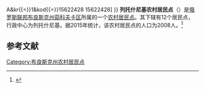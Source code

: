 {{Infobox Settlement
| official_name = 列托什尼基农村居民点
| native_name = Летошницкое сельское поселение
| settlement_type = [[农村居民点|农村居民点]]
| subdivision_type = [[国家|国家]]
| subdivision_type1 = [[州_(俄罗斯)|州]]
| subdivision_type2 = [[区_(苏联)|区]]
| subdivision_name = {{RUS}}
| subdivision_name1 = [[布良斯克州|布良斯克州]]
| subdivision_name2 = [[茹科夫卡区|茹科夫卡区]]
| seat_type = 行政中心
| seat = 列托什尼基
| population_as_of=2015
| population_footnotes = <ref name=stat />
| population_total = 2008
| coordinates_display = inline,title
| latd =  | latm =  | lats =  | latNS = N
| longd =  | longm =  | longs =  | longEW = E
| timezone = [[莫斯科时间|MSK]]
| utc_offset = +3
| blank_name = [[俄罗斯市政土地区划代码|OKTMO编码]]
| blank_info = [http://classif.spb.ru/classificators/view/tma.php?st{{=}}A&kr{{=}}1&kod{{=}}15622428 15622428]
}}
'''列托什尼基农村居民点'''（{{lang-ru|Летошницкое сельское поселение}}）是[[俄罗斯联邦|俄罗斯联邦]][[布良斯克州|布良斯克州]][[茹科夫卡区|茹科夫卡区]]所属的一个[[农村居民点|农村居民点]]。其下辖有12个居民点，行政中心为列托什尼基。据2015年统计，该农村居民点的人口为2008人。<ref name=stat>{{cite web |url=http://www.gks.ru/free_doc/doc_2015/bul_dr/mun_obr2015.rar |title=Численность населения Российской Федерации по муниципальным образованиям на 1 января 2015 года |accessdate=2015-08-06 |archiveurl=https://www.webcitation.org/6aaNzOlFO?url=http://www.gks.ru/free_doc/doc_2015/bul_dr/mun_obr2015.rar |archivedate=2015-08-06 |language=ru |deadurl=yes }}</ref>

== 参考文献 ==
{{reflist}}

{{Russia-stub}}

[[Category:布良斯克州农村居民点|Category:布良斯克州农村居民点]]